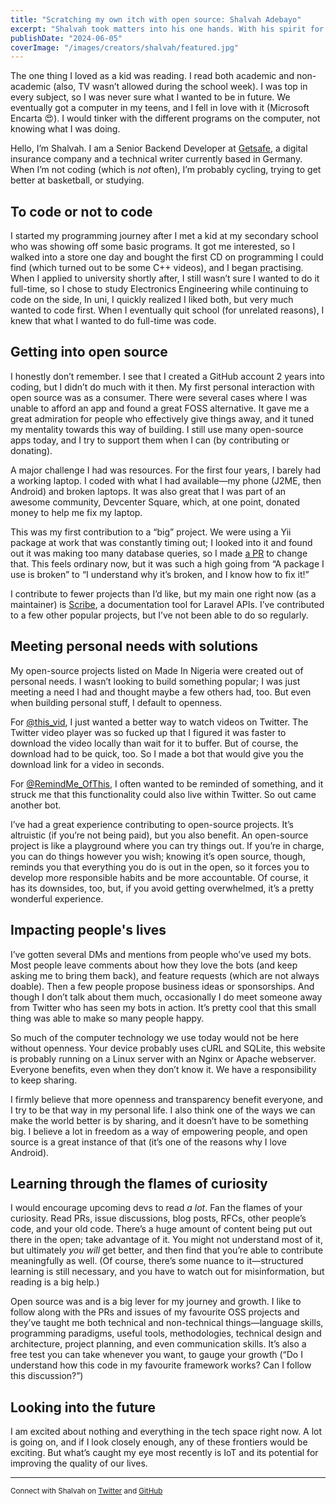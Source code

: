 ```yaml
---
title: "Scratching my own itch with open source: Shalvah Adebayo"
excerpt: "Shalvah took matters into his one hands. With his spirit for openness, projects built to solve his own problems have gone on to impact many others - through open source."
publishDate: "2024-06-05"
coverImage: "/images/creators/shalvah/featured.jpg"
---
```


The one thing I loved as a kid was reading. I read both academic and non-academic (also, TV wasn’t allowed during the school week). I was top in every subject, so I was never sure what I wanted to be in future. We eventually got a computer in my teens, and I fell in love with it (Microsoft Encarta 😍). I would tinker with the different programs on the computer, not knowing what I was doing.

Hello, I’m Shalvah. I am a Senior Backend Developer at [Getsafe](https://www.hellogetsafe.com/en-de), a digital insurance company and a technical writer currently based in Germany. When I’m not coding (which is *not* often), I’m probably cycling, trying to get better at basketball, or studying.

## To code or not to code

I started my programming journey after I met a kid at my secondary school who was showing off some basic programs. It got me interested, so I walked into a store one day and bought the first CD on programming I could find (which turned out to be some C++ videos), and I began practising. When I applied to university shortly after, I still wasn’t sure I wanted to do it full-time, so I chose to study Electronics Engineering while continuing to code on the side, In uni, I quickly realized I liked both, but very much wanted to code first. When I eventually quit school (for unrelated reasons), I knew that what I wanted to do full-time was code.

## Getting into open source

I honestly don’t remember. I see that I created a GitHub account 2 years into coding, but I didn’t do much with it then. My first personal interaction with open source was as a consumer. There were several cases where I was unable to afford an app and found a great FOSS alternative. It gave me a great admiration for people who effectively give things away, and it tuned my mentality towards this way of building. I still use many open-source apps today, and I try to support them when I can (by contributing or donating).

A major challenge I had was resources. For the first four years, I barely had a working laptop. I coded with what I had available—my phone (J2ME, then Android) and broken laptops. It was also great that I was part of an awesome community, Devcenter Square, which, at one point, donated money to help me fix my laptop.

This was my first contribution to a “big” project. We were using a Yii package at work that was constantly timing out; I looked into it and found out it was making too many database queries, so I made [a PR](https://github.com/bedezign/yii2-audit/pull/217) to change that. This feels ordinary now, but it was such a high going from “A package I use is broken” to “I understand why it’s broken, and I know how to fix it!”

I contribute to fewer projects than I’d like, but my main one right now (as a maintainer) is [Scribe](https://github.com/knuckleswtf/scribe), a documentation tool for Laravel APIs. I’ve contributed to a few other popular projects, but I’ve not been able to do so regularly.

## Meeting personal needs with solutions
My open-source projects listed on Made In Nigeria were created out of personal needs. I wasn’t looking to build something popular; I was just meeting a need I had and thought maybe a few others had, too. But even when building personal stuff, I default to openness.

For [@this_vid](https://github.com/shalvah/DownloadThisVideo), I just wanted a better way to watch videos on Twitter. The Twitter video player was so fucked up that I figured it was faster to download the video locally than wait for it to buffer. But of course, the download had to be quick, too. So I made a bot that would give you the download link for a video in seconds.

For [@RemindMe_OfThis](https://github.com/shalvah/RemindMeOfThisTweet), I often wanted to be reminded of something, and it struck me that this functionality could also live within Twitter. So out came another bot.

I’ve had a great experience contributing to open-source projects. It’s altruistic (if you’re not being paid), but you also benefit. An open-source project is like a playground where you can try things out. If you’re in charge, you can do things however you wish; knowing it’s open source, though, reminds you that everything you do is out in the open, so it forces you to develop more responsible habits and be more accountable. Of course, it has its downsides, too, but, if you avoid getting overwhelmed, it’s a pretty wonderful experience.

## Impacting people's lives
I’ve gotten several DMs and mentions from people who’ve used my bots. Most people leave comments about how they love the bots (and keep asking me to bring them back), and feature requests (which are not always doable). Then a few people propose business ideas or sponsorships. And though I don’t talk about them much, occasionally I do meet someone away from Twitter who has seen my bots in action. It’s pretty cool that this small thing was able to make so many people happy.

So much of the computer technology we use today would not be here without openness. Your device probably uses cURL and SQLite, this website is probably running on a Linux server with an Nginx or Apache webserver. Everyone benefits, even when they don’t know it. We have a responsibility to keep sharing.

I firmly believe that more openness and transparency benefit everyone, and I try to be that way in my personal life. I also think one of the ways we can make the world better is by sharing, and it doesn’t have to be something big. I believe a lot in freedom as a way of empowering people, and open source is a great instance of that (it’s one of the reasons why I love Android).

## Learning through the flames of curiosity
I would encourage upcoming devs to read *a lot*. Fan the flames of your curiosity. Read PRs, issue discussions, blog posts, RFCs, other people’s code, and your old code. There’s a huge amount of content being put out there in the open; take advantage of it. You might not understand most of it, but ultimately *you will* get better, and then find that you’re able to contribute meaningfully as well. (Of course, there’s some nuance to it—structured learning is still necessary, and you have to watch out for misinformation, but reading is a big help.)

Open source was and is a big lever for my journey and growth. I like to follow along with the PRs and issues of my favourite OSS projects and they’ve taught me both technical and non-technical things—language skills, programming paradigms, useful tools, methodologies, technical design and architecture, project planning, and even communication skills. It’s also a free test you can take whenever you want, to gauge your growth (“Do I understand how this code in my favourite framework works? Can I follow this discussion?”)

## Looking into the future
I am excited about nothing and everything in the tech space right now. A lot is going on, and if I look closely enough, any of these frontiers would be exciting. But what’s caught my eye most recently is IoT and its potential for improving the quality of our lives.

___
<small>Connect with Shalvah on [Twitter](https://twitter.com/theshalvah) and [GitHub](https://github.com/shalvah)</small>
